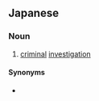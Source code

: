 ==Japanese==
{{ja-kanjitab|はん|ざい|そう|さ|yomi=o}}

===Noun===
{{ja-noun|はんざいそうさ}}

# {{lb|ja|legal|sort=はんざいそうさ}} [[criminal]] [[investigation]]

====Synonyms====
* {{ja-r|捜査|そうさ}}